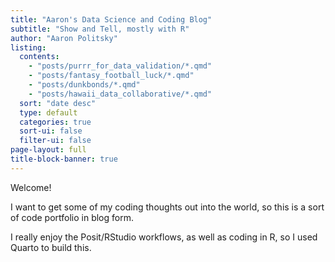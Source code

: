 ```yaml
---
title: "Aaron's Data Science and Coding Blog"
subtitle: "Show and Tell, mostly with R" 
author: "Aaron Politsky"
listing:
  contents: 
    - "posts/purrr_for_data_validation/*.qmd"
    - "posts/fantasy_football_luck/*.qmd"
    - "posts/dunkbonds/*.qmd"
    - "posts/hawaii_data_collaborative/*.qmd"
  sort: "date desc"
  type: default
  categories: true
  sort-ui: false
  filter-ui: false
page-layout: full
title-block-banner: true
---
```


Welcome!

I want to get some of my coding thoughts out into the world, so this is a sort of code portfolio in blog form.

I really enjoy the Posit/RStudio workflows, as well as coding in R, so I used Quarto to build this.
